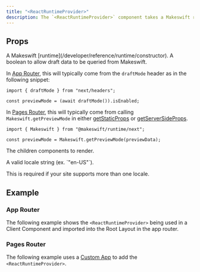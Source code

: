 ```yaml
---
title: "<ReactRuntimeProvider>"
description: The `<ReactRuntimeProvider>` component takes a Makeswift runtime and provides it to the [`<Page>`](/developer/reference/components/page) component for rendering snapshots.
---
```



## Props

<ParamField query="runtime" type="Runtime" required>
  A Makeswift [runtime](/developer/reference/runtime/constructor).
</ParamField>

<ParamField query="previewMode" type="boolean" required>
  A boolean to allow draft data to be queried from Makeswift. 
  
  In [App Router](https://nextjs.org/docs/app), this will typically come from the `draftMode` header as in the following snippet:

```tsx
import { draftMode } from "next/headers";

const previewMode = (await draftMode()).isEnabled;
```

In [Pages Router](https://nextjs.org/docs/pages), this will typically come from calling `Makeswift.getPreviewMode` in either [getStaticProps](https://nextjs.org/docs/pages/building-your-application/data-fetching/get-static-props) or [getServerSideProps](https://nextjs.org/docs/pages/building-your-application/data-fetching/get-server-side-props).

```tsx
import { Makeswift } from "@makeswift/runtime/next";

const previewMode = Makeswift.getPreviewMode(previewData);
```

</ParamField>

<ParamField query="children" type="React.Node">
  The children components to render.
</ParamField>

<ParamField query="locale" type="string">
  <p>A valid locale string (ex. `"en-US"`).</p>

  <Note>This is required if your site supports
  more than one locale.</Note>
</ParamField>

## Example

### App Router

The following example shows the `<ReactRuntimeProvider>` being used in a Client Component and imported into the Root Layout in the app router.

<CodeGroup>

<AppProviders />

<AppLayout />

</CodeGroup>

### Pages Router

The following example uses a [Custom App](https://nextjs.org/docs/pages/building-your-application/routing/custom-app) to add the `<ReactRuntimeProvider>`.

<PagesApp />
